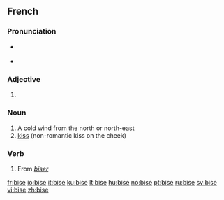 ==French==

===Pronunciation===
* {{IPA|/biz/|lang=fr}}
*: {{audio|Fr-bise.ogg|Audio (France)}}
* {{homophones|bisent|bises}}

===Adjective===
{{fr-adj-form}}

# {{feminine of|bis}}

===Noun===
{{fr-noun|f}}

# A cold wind from the north or north-east
# [[kiss]] (non-romantic kiss on the cheek)

===Verb===
{{fr-verb-form}}

# From ''[[biser]]''

[[fr:bise]]
[[io:bise]]
[[it:bise]]
[[ku:bise]]
[[lt:bise]]
[[hu:bise]]
[[no:bise]]
[[pt:bise]]
[[ru:bise]]
[[sv:bise]]
[[vi:bise]]
[[zh:bise]]
